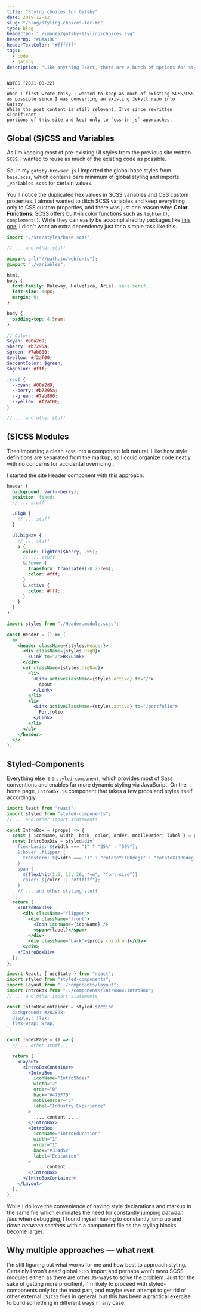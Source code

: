 ```yaml
---
title: "Stylng choices for Gatsby"
date: 2019-12-12
slug: "/blog/styling-choices-for-me"
type: blog
headerImg: "./images/gatsby-styling-choices.svg"
headerBg: "#0AA1DC"
headerTextColor: "#ffffff"
tags:
  - code
  - gatsby
description: "Like anything React, there are a bunch of options for styling in Gatsby: inine styling, global SCSS imports, CSS Modules, CSS-in-JS components, and then some. Here's my exploration into some."
---
```


```
NOTES (2021-08-22)
---
When I first wrote this, I wanted to keep as much of existing SCSS/CSS
as possible since I was converting an existing Jekyll repo into Gatsby.
While the post content is still relevant, I've since rewritten significant
portions of this site and kept only to `css-in-js` approaches.
```

## Global (S)CSS and Variables

As I'm keeping most of pre-existing UI styles from the previous site written `SCSS`, I wanted to reuse as much of the existing code as possible.

So, in my `gatsby-browser.js` I imported the global base styles from `base.scss`, which contains bare minimum of global styling and imports `_variables.scss` for certain values.

You'll notice the duplicated hex values in SCSS variables and CSS custom properties. I almost wanted to ditch SCSS variables and keep everything only to CSS custom properties, and there was just one reason why: **Color Functions**. SCSS offers built-in color functions such as `lighten()`, `complement()`. While they can easily be accomplished by packages like [this one](https://www.npmjs.com/package/color), I didn't want an extra dependency just for a simple task like this.

```js filename:gatsby-browser.js
import "./src/styles/base.scss";

// ... and other stuff
```

```scss filename:base.scss
@import url("//path.to/webfonts");
@import "./variables";

html,
body {
  font-family: Raleway, Helvetica, Arial, sans-serif;
  font-size: 10px;
  margin: 0;
}

body {
  padding-top: 4.5rem;
}
```

```scss filename:_variables.scss
// Colors
$cyan: #00a2d9;
$berry: #b7295a;
$green: #7ab800;
$yellow: #f2af00;
$accentColor: $green;
$bgColor: #fff;

:root {
  --cyan: #00a2d9;
  --berry: #b7295a;
  --green: #7ab800;
  --yellow: #f2af00;
}

// ... and other stuff
```

## (S)CSS Modules

Then importing a clean `scss` into a component felt natural. I like how style definitions are separated from the markup, so I could organize code neatly with no concerns for accidental overriding .

I started the site Header component with this approach.

```scss filename:Header.module.scss
header {
  background: var(--berry);
  position: fixed;
  // ... stuff

  .BigB {
    // ... stuff
  }

  ul.bigNav {
    // ... stuff
    a {
      color: lighten($berry, 25%);
      // ... stuff
      &:hover {
        transform: translateY(-0.25rem);
        color: #fff;
      }
      &.active {
        color: #fff;
      }
    }
  }
}
```

```jsx filename:Header.JS
import styles from "./Header.module.scss";

const Header = () => (
  <>
    <header className={styles.Header}>
      <div className={styles.BigB}>
        <Link to="/">B</Link>
      </div>
      <ul className={styles.bigNav}>
        <li>
          <Link activeClassName={styles.active} to="/">
            About
          </Link>
        </li>
        <li>
          <Link activeClassName={styles.active} to="/portfolio">
            Portfolio
          </Link>
        </li>
      </ul>
    </header>
  </>
);
```

## Styled-Components

Everything else is a `styled-component`, which provides most of Sass conventions and enables far more dynamic styling via JavaScript. On the home page, `IntroBox.js` component that takes a few props and styles itself accordingly.

```jsx filename:IntroBox.js
import React from "react";
import styled from "styled-components";
// ... and other import statements

const IntroBox = (props) => {
  const { iconName, width, back, color, order, mobileOrder, label } = props;
  const IntroBoxDiv = styled.div`
    flex-basis: ${width === "1" ? "25%" : "50%"};
    &:hover .flipper {
      transform: ${width === "1" ? "rotateY(180deg)" : "rotateX(180deg)"};
    }
    span {
      ${flexUnit(1.3, 13, 26, "vw", "font-size")}
      color: ${color || "#ffffff"};
    }
    // ... and other styling stuff
  `;
  return (
    <IntroBoxDiv>
      <div className="flipper">
        <div className="front">
          <Icon iconName={iconName} />
          <span>{label}</span>
        </div>
        <div className="back">{props.children}</div>
      </div>
    </IntroBoxDiv>
  );
};
```

```jsx filename:index.js
import React, { useState } from "react";
import styled from "styled-components";
import Layout from "../components/layout";
import IntroBox from "../components/IntroBox/IntroBox";
// ... and other import statements

const IntroBoxContainer = styled.section`
  background: #282828;
  display: flex;
  flex-wrap: wrap;
`;

const IndexPage = () => {
  // ... other stuff...

  return (
    <Layout>
      <IntroBoxContainer>
        <IntroBox
          iconName="IntroShoes"
          width="2"
          order="0"
          back="#475F7D"
          mobileOrder="5"
          label="Industry Experience"
        >
          .... content ....
        </IntroBox>
        <IntroBox
          iconName="IntroEducation"
          width="1"
          order="1"
          back="#334d5c"
          label="Education"
        >
          .... content ....
        </IntroBox>
      </IntroBoxContainer>
    </Layout>
  );
};
```

While I do love the convenience of having style declarations and markup in the same file which eliminates the need for constantly jumping _between files_ when debugging, I found myself having to constantly jump up and down _between sections_ within a component file as the styling blocks become larger.

## Why multiple approaches &mdash; what next

I'm still figuring out what works for me and how best to approach styling. Certainly I won't _need_ global `SCSS` import and perhaps won't _need_ SCSS modules either, as there are other `JS`-ways to solve the problem. Just for the sake of getting more procifient, I'm likely to proceed with styled-components only for the most part, and maybe even attempt to get rid of other external `(S)CSS` files in general, but this has been a practical exercise to build something in different ways in any case.
